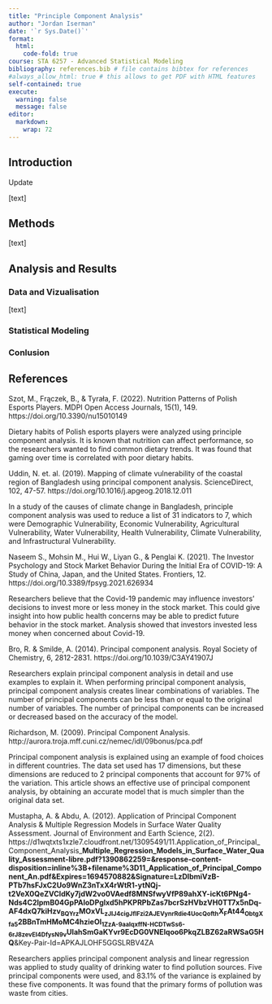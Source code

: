 ```yaml
---
title: "Principle Component Analysis"
author: "Jordan Iserman"
date: '`r Sys.Date()`'
format:
  html:
    code-fold: true
course: STA 6257 - Advanced Statistical Modeling
bibliography: references.bib # file contains bibtex for references
#always_allow_html: true # this allows to get PDF with HTML features
self-contained: true
execute: 
  warning: false
  message: false
editor: 
  markdown: 
    wrap: 72
---
```


## Introduction

Update

[text]

## Methods

[text]

## Analysis and Results

### Data and Vizualisation

[text]

### Statistical Modeling

### Conlusion

## References






Szot, M., Frączek, B., & Tyrała, F. (2022). Nutrition Patterns of Polish Esports Players. MDPI Open Access Journals, 15(1), 149. https://doi.org/10.3390/nu15010149 

Dietary habits of Polish esports players were analyzed using principle component analysis. It is known that nutrition can affect performance, so the researchers wanted to find common dietary trends. It was found that gaming over time is correlated with poor dietary habits.


Uddin, N. et. al. (2019). Mapping of climate vulnerability of the coastal region of Bangladesh using principal component analysis. ScienceDirect, 102, 47-57. https://doi.org/10.1016/j.apgeog.2018.12.011 

In a study of the causes of climate change in Bangladesh, principle component analysis was used to reduce a list of 31 indicators to 7, which were Demographic Vulnerability, Economic Vulnerability, Agricultural Vulnerability, Water Vulnerability, Health Vulnerability, Climate Vulnerability, and Infrastructural Vulnerability.  




Naseem S., Mohsin M., Hui W., Liyan G., & Penglai K. (2021). The Investor Psychology and Stock Market Behavior During the Initial Era of COVID-19: A Study of China, Japan, and the United States. Frontiers, 12. https://doi.org/10.3389/fpsyg.2021.626934

Researchers believe that the Covid-19 pandemic may influence investors' decisions to invest more or less money in the stock market. This could give insight into how public health concerns may be able to predict future behavior in the stock market. Analysis showed that investors invested less money when concerned about Covid-19. 




Bro, R. & Smilde, A. (2014). Principal component analysis. Royal Society of Chemistry, 6, 2812-2831. https://doi.org/10.1039/C3AY41907J

Researchers explain principal component analysis in detail and use examples to explain it. When performing principal component analysis, principal component analysis creates linear combinations of variables. The number of principal components can be less than or equal to the original number of variables. The number of principal components can be increased or decreased based on the accuracy of the model.

Richardson, M. (2009). Principal Component Analysis. http://aurora.troja.mff.cuni.cz/nemec/idl/09bonus/pca.pdf

Principal component analysis is explained using an example of food choices in different countries. The data set used has 17 dimensions, but these dimensions are reduced to 2 principal components that account for 97% of the variation. This article shows an effective use of principal component analysis, by obtaining an accurate model that is much simpler than the original data set.

Mustapha, A. & Abdu, A. (2012). Application of Principal Component Analysis & Multiple
Regression Models in Surface Water Quality Assessment. Journal of Environment and Earth Science, 2(2). https://d1wqtxts1xzle7.cloudfront.net/13095491/11.Application_of_Principal_Component_Analysis___Multiple_Regression_Models_in_Surface_Water_Quality_Assessment-libre.pdf?1390862259=&response-content-disposition=inline%3B+filename%3D11_Application_of_Principal_Component_An.pdf&Expires=1694570882&Signature=LzDIbmiVzB-PTb7hsFJxC2Uo9WnZ3nTxX4rWtR1-ytNQj-t2VeX0QeZVCIdKy7jdW2vo0VAedf8MNSfwyVfP89ahXY-icKt6PNg4-Nds4C2lpmB04GpPAloDPglxd5hPKPRPbZas7bcrSzHVbzVH0TT7x5nDq-AF4dxQ7kiHzv~BQYrz~MOxVL~zJIJ4cigJflFzi2AJEVynrRdie4UocQofth~X~F~At44~ObtgXfa5~2BBnTmHMoMC4hzieOl~1ZzA-9aaIqxffN-HCDTwSs6-6rJ8zevEI4DfysN9v~UIahSmGaKYvr9EcDG0VNEIqoo6PkqZLBZ62aRWSaG5HQ__&Key-Pair-Id=APKAJLOHF5GGSLRBV4ZA 

Researchers applies principal component analysis and linear regression was applied to study quality of drinking water to find pollution sources. Five principal components were used, and 83.1% of the variance is explained by these five components. It was found that the primary forms of pollution was waste from cities.